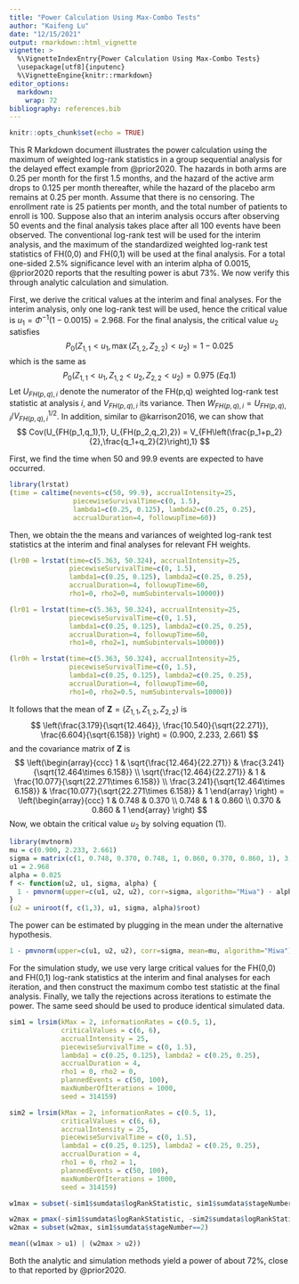 ---
title: "Power Calculation Using Max-Combo Tests"
author: "Kaifeng Lu"
date: "12/15/2021"
output: rmarkdown::html_vignette
vignette: >
  %\VignetteIndexEntry{Power Calculation Using Max-Combo Tests}
  \usepackage[utf8]{inputenc}
  %\VignetteEngine{knitr::rmarkdown}
editor_options: 
  markdown: 
    wrap: 72
bibliography: references.bib
---

```{r setup, include=FALSE}
knitr::opts_chunk$set(echo = TRUE)
```

This R Markdown document illustrates the power calculation using the
maximum of weighted log-rank statistics in a group sequential analysis
for the delayed effect example from @prior2020. The hazards in both arms
are 0.25 per month for the first 1.5 months, and the hazard of the
active arm drops to 0.125 per month thereafter, while the hazard of the
placebo arm remains at 0.25 per month. Assume that there is no
censoring. The enrollment rate is 25 patients per month, and the total
number of patients to enroll is 100. Suppose also that an interim
analysis occurs after observing 50 events and the final analysis takes
place after all 100 events have been observed. The conventional log-rank
test will be used for the interim analysis, and the maximum of the
standardized weighted log-rank test statistics of FH(0,0) and FH(0,1)
will be used at the final analysis. For a total one-sided 2.5%
significance level with an interim alpha of 0.0015, @prior2020 reports
that the resulting power is abut 73%. We now verify this through
analytic calculation and simulation.

First, we derive the critical values at the interim and final analyses.
For the interim analysis, only one log-rank test will be used, hence the
critical value is $u_1 = \Phi^{-1}(1-0.0015) = 2.968$. For the final
analysis, the critical value $u_2$ satisfies $$
  P_0(Z_{1,1} < u_1, \max(Z_{1,2}, Z_{2,2}) < u_2) = 1 - 0.025
$$ which is the same as $$
  P_0(Z_{1,1} < u_1, Z_{1,2} < u_2, Z_{2,2} < u_2) = 0.975 \; 
    (Eq. 1)
$$ Let $U_{FH(p,q),i}$ denote the numerator of the FH(p,q) weighted
log-rank test statistic at analysis $i$, and $V_{FH(p,q),i}$ its
variance. Then $W_{FH(p,q),i} = U_{FH(p,q),i}/{V_{FH(p,q),i}^{1/2}}$.
In addition, similar to @karrison2016, we can show that $$
  Cov(U_{FH(p_1,q_1),1}, U_{FH(p_2,q_2),2}) = 
  V_{FH\left(\frac{p_1+p_2}{2},\frac{q_1+q_2}{2}\right),1}
$$

First, we find the time when 50 and 99.9 events are expected to have
occurred.

```{r}
library(lrstat)
(time = caltime(nevents=c(50, 99.9), accrualIntensity=25,
                piecewiseSurvivalTime=c(0, 1.5), 
                lambda1=c(0.25, 0.125), lambda2=c(0.25, 0.25), 
                accrualDuration=4, followupTime=60))
```

Then, we obtain the the means and variances of weighted log-rank test
statistics at the interim and final analyses for relevant FH weights.

```{r}
(lr00 = lrstat(time=c(5.363, 50.324), accrualIntensity=25,
               piecewiseSurvivalTime=c(0, 1.5), 
               lambda1=c(0.25, 0.125), lambda2=c(0.25, 0.25), 
               accrualDuration=4, followupTime=60, 
               rho1=0, rho2=0, numSubintervals=10000))

(lr01 = lrstat(time=c(5.363, 50.324), accrualIntensity=25,
               piecewiseSurvivalTime=c(0, 1.5), 
               lambda1=c(0.25, 0.125), lambda2=c(0.25, 0.25), 
               accrualDuration=4, followupTime=60, 
               rho1=0, rho2=1, numSubintervals=10000))

(lr0h = lrstat(time=c(5.363, 50.324), accrualIntensity=25,
               piecewiseSurvivalTime=c(0, 1.5), 
               lambda1=c(0.25, 0.125), lambda2=c(0.25, 0.25), 
               accrualDuration=4, followupTime=60, 
               rho1=0, rho2=0.5, numSubintervals=10000))
```

It follows that the mean of $\mathbf{Z}=(Z_{1,1}, Z_{1,2}, Z_{2,2})$ is
$$
  \left(\frac{3.179}{\sqrt{12.464}}, \frac{10.540}{\sqrt{22.271}}, 
  \frac{6.604}{\sqrt{6.158}} \right) = (0.900, 2.233, 2.661)
$$ and the covariance matrix of $\mathbf{Z}$ is $$
  \left(\begin{array}{ccc} 1 & \sqrt{\frac{12.464}{22.271}} & \frac{3.241}{\sqrt{12.464\times 6.158}} \\
  \sqrt{\frac{12.464}{22.271}} & 1 & \frac{10.077}{\sqrt{22.271\times 6.158}} \\ 
  \frac{3.241}{\sqrt{12.464\times 6.158}}  & \frac{10.077}{\sqrt{22.271\times 6.158}} & 1 \end{array} \right) = \left(\begin{array}{ccc} 1 & 0.748 &  0.370 \\ 
  0.748 & 1 & 0.860 \\ 0.370 & 0.860 & 1 \end{array} \right)
$$ Now, we obtain the critical value $u_2$ by solving equation (1).

```{r}
library(mvtnorm)
mu = c(0.900, 2.233, 2.661)
sigma = matrix(c(1, 0.748, 0.370, 0.748, 1, 0.860, 0.370, 0.860, 1), 3, 3)
u1 = 2.968
alpha = 0.025
f <- function(u2, u1, sigma, alpha) {
  1 - pmvnorm(upper=c(u1, u2, u2), corr=sigma, algorithm="Miwa") - alpha
}
(u2 = uniroot(f, c(1,3), u1, sigma, alpha)$root)
```

The power can be estimated by plugging in the mean under the alternative
hypothesis.

```{r}
1 - pmvnorm(upper=c(u1, u2, u2), corr=sigma, mean=mu, algorithm="Miwa")
```

For the simulation study, we use very large critical values for the
FH(0,0) and FH(0,1) log-rank statistics at the interim and final
analyses for each iteration, and then construct the maximum combo test
statistic at the final analysis. Finally, we tally the rejections across
iterations to estimate the power. The same seed should be used to
produce identical simulated data.

```{r}
sim1 = lrsim(kMax = 2, informationRates = c(0.5, 1),
             criticalValues = c(6, 6),
             accrualIntensity = 25, 
             piecewiseSurvivalTime = c(0, 1.5),
             lambda1 = c(0.25, 0.125), lambda2 = c(0.25, 0.25),
             accrualDuration = 4,
             rho1 = 0, rho2 = 0,
             plannedEvents = c(50, 100), 
             maxNumberOfIterations = 1000,
             seed = 314159)

sim2 = lrsim(kMax = 2, informationRates = c(0.5, 1),
             criticalValues = c(6, 6),
             accrualIntensity = 25,
             piecewiseSurvivalTime = c(0, 1.5),
             lambda1 = c(0.25, 0.125), lambda2 = c(0.25, 0.25),
             accrualDuration = 4,
             rho1 = 0, rho2 = 1, 
             plannedEvents = c(50, 100),
             maxNumberOfIterations = 1000,
             seed = 314159)

w1max = subset(-sim1$sumdata$logRankStatistic, sim1$sumdata$stageNumber==1)

w2max = pmax(-sim1$sumdata$logRankStatistic, -sim2$sumdata$logRankStatistic) 
w2max = subset(w2max, sim1$sumdata$stageNumber==2)

mean((w1max > u1) | (w2max > u2))
```

Both the analytic and simulation methods yield a power of about 72%,
close to that reported by @prior2020.
